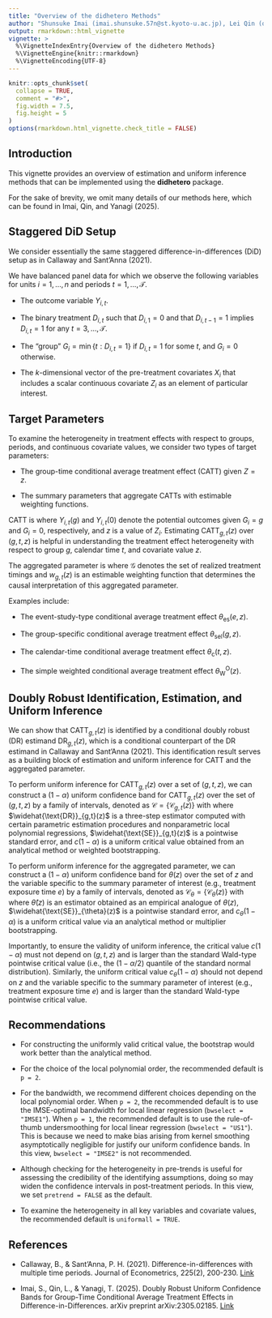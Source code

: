 ---
title: "Overview of the didhetero Methods"
author: "Shunsuke Imai (imai.shunsuke.57n@st.kyoto-u.ac.jp), Lei Qin (qinlei6d@unii.ac.jp), Takahide Yanagi (yanagi@econ.kyoto-u.ac.jp)"
output: rmarkdown::html_vignette
vignette: >
  %\VignetteIndexEntry{Overview of the didhetero Methods}
  %\VignetteEngine{knitr::rmarkdown}
  %\VignetteEncoding{UTF-8}
---

```{r, include = FALSE}
knitr::opts_chunk$set(
  collapse = TRUE,
  comment = "#>",
  fig.width = 7.5,
  fig.height = 5
)
options(rmarkdown.html_vignette.check_title = FALSE)
```

## Introduction

This vignette provides an overview of estimation and uniform inference methods that can be implemented using the **didhetero** package.

For the sake of brevity, we omit many details of our methods here, which can be found in Imai, Qin, and Yanagi (2025).

## Staggered DiD Setup

We consider essentially the same staggered difference-in-differences (DiD) setup as in Callaway and Sant'Anna (2021).

We have balanced panel data for which we observe the following variables for units $i = 1, \dots, n$ and periods $t = 1, \dots, \mathcal{T}$.

- The outcome variable $Y_{i,t}$.

- The binary treatment $D_{i,t}$ such that $D_{i,1} = 0$ and that $D_{i,t-1} = 1$ implies $D_{i,t} = 1$ for any $t = 3, \dots, \mathcal{T}$.

- The "group" $G_i = \min\{ t : D_{i,t} = 1 \}$ if $D_{i,t} = 1$ for some $t$, and $G_i = 0$ otherwise.

- The $k$-dimensional vector of the pre-treatment covariates $X_i$ that includes a scalar continuous covariate $Z_i$ as an element of particular interest.

## Target Parameters

To examine the heterogeneity in treatment effects with respect to groups, periods, and continuous covariate values, we consider two types of target parameters:

- The group-time conditional average treatment effect (CATT) given $Z = z$.

- The summary parameters that aggregate CATTs with estimable weighting functions. 

CATT is
\begin{equation}
    {\text{CATT}}_{g,t}(z)
    = \mathbb{E} [ Y_{i,t}(g) - Y_{i,t}(0) \mid G_{i,g} = 1, Z_i = z ],
\end{equation}
where $Y_{i,t}(g)$ and $Y_{i,t}(0)$ denote the potential outcomes given $G_i = g$ and $G_i = 0$, respectively, and $z$ is a value of $Z_i$.
Estimating ${\text{CATT}}_{g,t}(z)$ over $(g, t, z)$ is helpful in understanding the treatment effect heterogeneity with respect to group $g$, calendar time $t$, and covariate value $z$.

The aggregated parameter is
\begin{equation}
    \theta(z) 
    = \sum_{g \in \mathcal{G}} \sum_{t=2}^{\mathcal{T}} w_{g,t}(z) \cdot \text{CATT}_{g,t}(z),
\end{equation}
where $\mathcal{G}$ denotes the set of realized treatment timings and $w_{g,t}(z)$ is an estimable weighting function that determines the causal interpretation of this aggregated parameter.

Examples include:

- The event-study-type conditional average treatment effect $\theta_{\text{es}}(e, z)$.

- The group-specific conditional average treatment effect $\theta_{\text{sel}}(g, z)$.

- The calendar-time conditional average treatment effect $\theta_{\text{c}}(t, z)$.

- The simple weighted conditional average treatment effect $\theta_{\text{W}}^{\text{O}}(z)$.



## Doubly Robust Identification, Estimation, and Uniform Inference

We can show that $\text{CATT}_{g,t}(z)$ is identified by a conditional doubly robust (DR) estimand $\text{DR}_{g,t}(z)$, which is a conditional counterpart of the DR estimand in Callaway and Sant'Anna (2021).
This identification result serves as a building block of estimation and uniform inference for CATT and the aggregated parameter.

To perform uniform inference for $\text{CATT}_{g,t}(z)$ over a set of $(g, t, z)$, we can construct a $(1 - \alpha)$ uniform confidence band for $\text{CATT}_{g,t}(z)$ over the set of $(g, t, z)$ by a family of intervals, denoted as $\mathcal{C} = \{ \mathcal{C}_{g,t}(z) \}$ with
\begin{equation}
    \mathcal{C}_{g,t}(z)
    =
    \left[ 
    \widehat{\text{DR}}_{g,t}(z) - c(1 - \alpha) \cdot \widehat{\text{SE}}_{g,t}(z),
    \qquad 
    \widehat{\text{DR}}_{g,t}(z) + c(1 - \alpha) \cdot \widehat{\text{SE}}_{g,t}(z)
    \right],
\end{equation}
where $\widehat{\text{DR}}_{g,t}(z)$ is a three-step estimator computed with certain parametric estimation procedures and nonparametric local polynomial regressions, $\widehat{\text{SE}}_{g,t}(z)$ is a pointwise standard error, and $c(1 - \alpha)$ is a uniform critical value obtained from an analytical method or weighted bootstrapping.

To perform uniform inference for the aggregated parameter, we can construct a $(1 - \alpha)$ uniform confidence band for $\theta(z)$ over the set of $z$ and the variable specific to the summary parameter of interest (e.g., treatment exposure time $e$) by a family of intervals, denoted as $\mathcal{C}_{\theta} = \{ \mathcal{C}_{\theta}(z) \}$ with
\begin{equation}
    \mathcal{C}_{\theta}(z)
    = \left[ \widehat{\theta}(z) - c_{\theta}(1 - \alpha) \cdot \widehat{\text{SE}}_{\theta}(z), \quad \widehat{\theta}(z) + c_{\theta}(1 - \alpha) \cdot \widehat{\text{SE}}_{\theta}(z) \right],
\end{equation}
where $\widehat{\theta}(z)$ is an estimator obtained as an empirical analogue of $\theta(z)$, $\widehat{\text{SE}}_{\theta}(z)$ is a pointwise standard error, and $c_{\theta}(1 - \alpha)$ is a uniform critical value via an analytical method or multiplier bootstrapping.

Importantly, to ensure the validity of uniform inference, the critical value $c(1 - \alpha)$ must not depend on $(g, t, z)$ and is larger than the standard Wald-type pointwise critical value (i.e., the $(1 - \alpha/2)$ quantile of the standard normal distribution).
Similarly, the uniform critical value $c_{\theta}(1 - \alpha)$ should not depend on $z$ and the variable specific to the summary parameter of interest (e.g., treatment exposure time $e$) and is larger than the standard Wald-type pointwise critical value.

## Recommendations

- For constructing the uniformly valid critical value, the bootstrap would work better than the analytical method.

- For the choice of the local polynomial order, the recommended default is `p = 2`.

- For the bandwidth, we recommend different choices depending on the local polynomial order.
When `p = 2`, the recommended default is to use the IMSE-optimal bandwidth for local linear regression (`bwselect = "IMSE1"`).
When `p = 1`, the recommended default is to use the rule-of-thumb undersmoothing for local linear regression (`bwselect = "US1"`).
This is because we need to make bias arising from kernel smoothing asymptotically negligible for justify our uniform confidence bands.
In this view, `bwselect = "IMSE2"` is not recommended.

- Although checking for the heterogeneity in pre-trends is useful for assessing the credibility of the identifying assumptions, doing so may widen the confidence intervals in post-treatment periods. In this view, we set `pretrend = FALSE` as the default.

- To examine the heterogeneity in all key variables and covariate values, the recommended default is `uniformall = TRUE`.

## References

- Callaway, B., & Sant’Anna, P. H. (2021).
Difference-in-differences with multiple time periods.
Journal of Econometrics, 225(2), 200-230.
[Link](https://doi.org/10.1016/j.jeconom.2020.12.001)

- Imai, S., Qin, L., & Yanagi, T. (2025).
Doubly Robust Uniform Confidence Bands for Group-Time Conditional Average Treatment Effects in Difference-in-Differences.
arXiv preprint arXiv:2305.02185.
[Link](https://doi.org/10.48550/arXiv.2305.02185)
